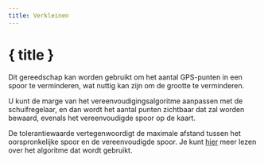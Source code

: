 ```yaml
---
title: Verkleinen
---
```


<script>
</script>

# <Filter size="24" class="inline-block" style="margin-bottom: 5px" /> { title }

Dit gereedschap kan worden gebruikt om het aantal GPS-punten in een spoor te verminderen, wat nuttig kan zijn om de grootte te verminderen.

U kunt de marge van het vereenvoudigingsalgoritme aanpassen met de schuifregelaar, en dan wordt het aantal punten zichtbaar dat zal worden bewaard, evenals het vereenvoudigde spoor op de kaart.

<div class="flex flex-row justify-center">
    <Reduce class="text-foreground p-3 border rounded-md shadow-lg" />
</div>

<DocsNote>

De tolerantiewaarde vertegenwoordigt de maximale afstand tussen het oorspronkelijke spoor en de vereenvoudigde spoor.
Je kunt <a href="https://en.wikipedia.org/wiki/Ramer%E2%80%93Douglas%E2%80%93Peucker_algorithm" target="_blank">hier</a> meer lezen over het algoritme dat wordt gebruikt.

</DocsNote>

